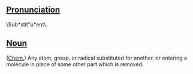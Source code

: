 ==[[Pronunciation]]==

\Sub*stit"u*ent\.

==[[Noun]]==

([[Chem.]]) Any atom, group, or radical substituted for another, or entering a molecule in place of some other part which is removed.